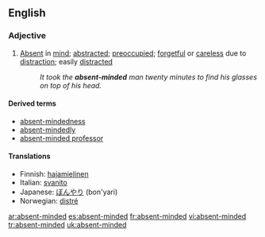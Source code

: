 ==English==
===Adjective===
{{en-adj}}

#[[Absent]] in [[mind]]; [[abstracted]]; [[preoccupied]]; [[forgetful]] or [[careless]] due to [[distract]]ion; easily [[distract]]ed
#:''It took the '''absent-minded''' man twenty minutes to find his glasses on top of his head.''

====Derived terms====
* [[absent-mindedness]] 
* [[absent-mindedly]]
* [[absent-minded professor]]

====Translations====
*Finnish: [[hajamielinen]]
*Italian: [[svanito]]
*Japanese: [[ぼんやり]] (bon'yari)
*Norwegian: [[distré]]

[[ar:absent-minded]]
[[es:absent-minded]]
[[fr:absent-minded]]
[[vi:absent-minded]]
[[tr:absent-minded]]
[[uk:absent-minded]]